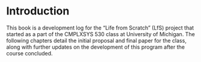 # Introduction {.unnumbered}

This book is a development log for the "Life from Scratch" (LfS) project that started as a part of the CMPLXSYS 530 class at University of Michigan. The following chapters detail the initial proposal and final paper for the class, along with further updates on the development of this program after the course concluded.


